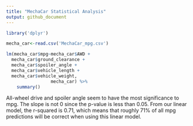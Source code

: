 ---
title: "MechaCar Statistical Analysis"
output: github_document
---
```{r, include = FALSE}
library('dplyr')
```
```{r, echo = FALSE, message = FALSE}
mecha_car<-read.csv('MechaCar_mpg.csv')

lm(mecha_car$mpg~mecha_car$AWD +
  mecha_car$ground_clearance +
  mecha_car$spoiler_angle +
  mecha_car$vehicle_length +
  mecha_car$vehicle_weight,
                 mecha_car) %>%
    summary()

```

All-wheel drive and spoiler angle seem to have the most significance to mpg. The slope is not 0 since the p-value is less than 0.05. From our linear model, the r-squared is 0.71, which means that roughly 71% of all mpg predictions will be correct when using this linear model.


